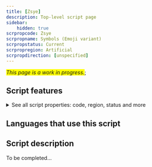 ```yaml
---
title: [Zsye]
description: Top-level script page
sidebar:
    hidden: true
scrpropcode: Zsye
scrpropname: Symbols (Emoji variant)
scrpropstatus: Current
scrpropregion: Artificial
scrpropdirection: [unspecified]
---
```


<span style='background-color:yellow'>_This page is a work in progress._</span>;


## Script features

<details>
<summary> See all script properties: code, region, status and more</summary>
<ScriptInfo />
</details>

## Languages that use this script

<WsList script='Zsye' wsMax='5' />

## Script description

To be completed...

